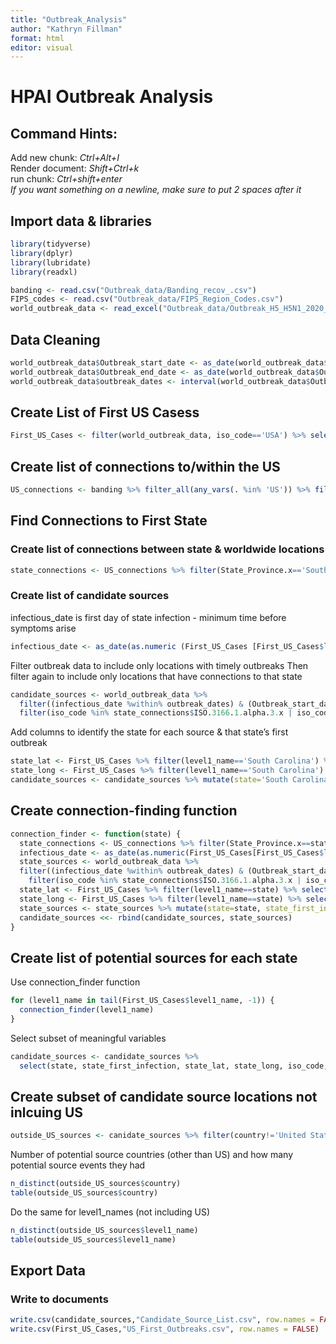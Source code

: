 ```yaml
---
title: "Outbreak_Analysis"
author: "Kathryn Fillman"
format: html
editor: visual
---
```


# HPAI Outbreak Analysis

## Command Hints:

Add new chunk: *Ctrl+Alt+I*\
Render document: *Shift+Ctrl+k*\
run chunk: *Ctrl+shift+enter*\
*If you want something on a newline, make sure to put 2 spaces after it*

## Import data & libraries

```r
library(tidyverse)
library(dplyr)
library(lubridate)
library(readxl)

banding <- read.csv("Outbreak_data/Banding_recov_.csv")
FIPS_codes <- read.csv("Outbreak_data/FIPS_Region_Codes.csv")
world_outbreak_data <- read_excel("Outbreak_data/Outbreak_H5_H5N1_2020_Sept2023_World.xlsx", sheet = "outbreaks")
```

## Data Cleaning

```r
world_outbreak_data$Outbreak_start_date <- as_date(world_outbreak_data$Outbreak_start_date)
world_outbreak_data$Outbreak_end_date <- as_date(world_outbreak_data$Outbreak_end_date)
world_outbreak_data$outbreak_dates <- interval(world_outbreak_data$Outbreak_start_date, world_outbreak_data$Outbreak_end_date)
```

## Create List of First US Casess

```r
First_US_Cases <- filter(world_outbreak_data, iso_code=='USA') %>% select(country_unique_code, level1_name, level2_name, Latitude, Longitude, Outbreak_start_date, outbreak_dates, reporting_level, strain_eng, sero_sub_genotype_eng,  disease_eng) %>% arrange(Outbreak_start_date) %>% distinct(level1_name, .keep_all = TRUE)
```

## Create list of connections to/within the US

```r
US_connections <- banding %>% filter_all(any_vars(. %in% 'US')) %>% filter(!(FIPS_ADMIN_banding==FIPS_ADMIN_Recov))  %>% left_join(FIPS_codes, by=c('FIPS_ADMIN_banding'='FIPS.Region.Code')) %>% left_join(FIPS_codes, by=c('FIPS_ADMIN_Recov'='FIPS.Region.Code'))
```

## Find Connections to First State

### Create list of connections between state & worldwide locations

```r
state_connections <- US_connections %>% filter(State_Province.x=='South Carolina' | State_Province.y=='South Carolina')
```

### Create list of candidate sources

infectious_date is first day of state infection - minimum time before symptoms arise

```r
infectious_date <- as_date(as.numeric (First_US_Cases [First_US_Cases$level1_name== 'South Carolina', "Outbreak_start_date"])-3)
```

Filter outbreak data to include only locations with timely outbreaks Then filter again to include only locations that have connections to that state

```r
candidate_sources <- world_outbreak_data %>%
  filter((infectious_date %within% outbreak_dates) & (Outbreak_start_date < infectious_date)) %>%
  filter(iso_code %in% state_connections$ISO.3166.1.alpha.3.x | iso_code %in% state_connections$ISO.3166.1.alpha.3.y)
```

Add columns to identify the state for each source & that state's first outbreak

```r
state_lat <- First_US_Cases %>% filter(level1_name=='South Carolina') %>% select(Latitude) %>% as.numeric()
state_long <- First_US_Cases %>% filter(level1_name=='South Carolina') %>% select(Longitude) %>% as.numeric()
candidate_sources <- candidate_sources %>% mutate(state='South Carolina', state_first_infection=(infectious_date+3), state_lat=state_lat, state_long=state_long)
```

## Create connection-finding function

```r
connection_finder <- function(state) {
  state_connections <- US_connections %>% filter(State_Province.x==state | State_Province.y==state)
  infectious_date <- as_date(as.numeric(First_US_Cases[First_US_Cases$level1_name==state, "Outbreak_start_date"])-3)
  state_sources <- world_outbreak_data %>%
  filter((infectious_date %within% outbreak_dates) & (Outbreak_start_date < infectious_date)) %>%
    filter(iso_code %in% state_connections$ISO.3166.1.alpha.3.x | iso_code %in% state_connections$ISO.3166.1.alpha.3.y)
  state_lat <- First_US_Cases %>% filter(level1_name==state) %>% select(Latitude) %>% as.numeric()
  state_long <- First_US_Cases %>% filter(level1_name==state) %>% select(Longitude) %>% as.numeric()
  state_sources <- state_sources %>% mutate(state=state, state_first_infection=(infectious_date+3), state_lat=state_lat, state_long=state_long)
  candidate_sources <<- rbind(candidate_sources, state_sources)
}
```

## Create list of potential sources for each state

Use connection_finder function

```r
for (level1_name in tail(First_US_Cases$level1_name, -1)) {
  connection_finder(level1_name)
}
```

Select subset of meaningful variables

```r
candidate_sources <- candidate_sources %>%
  select(state, state_first_infection, state_lat, state_long, iso_code, country, region, reporting_level, strain_eng, sero_sub_genotype_eng,  disease_eng, Latitude, Longitude, Outbreak_start_date, level3_name, level2_name, level1_name)
```

## Create subset of candidate source locations not inlcuing US

```r
outside_US_sources <- canidate_sources %>% filter(country!='United States of America')
```

Number of potential source countries (other than US) and how many potential source events they had
```r
n_distinct(outside_US_sources$country)
table(outside_US_sources$country)
```

Do the same for level1_names (not including US)

```r
n_distinct(outside_US_sources$level1_name)
table(outside_US_sources$level1_name)
```

## Export Data

### Write to documents

```r
write.csv(candidate_sources,"Candidate_Source_List.csv", row.names = FALSE)
write.csv(First_US_Cases,"US_First_Outbreaks.csv", row.names = FALSE)
```

